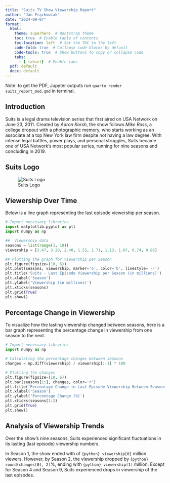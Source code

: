 ```yaml
---
title: "Suits TV Show Viewership Report"
author: "Jan Frąckowiak"
date: "2024-09-07"
format:
  html:
    theme: superhero  # Bootstrap theme
    toc: true  # Enable table of contents
    toc-location: left  # Set the TOC to the left
    code-fold: true  # Collapse code blocks by default
    code-tools: true  # Show buttons to copy or collapse code
    tabs:
      - {.tabset}  # Enable tabs
  pdf: default
  docx: default
---
```


Note: to get the PDF, Jupyter outputs run `quarto render suits_report_mod.qmd` in terminal. 

## Introduction
Suits is a legal drama television series that first aired on USA Network on June 23, 2011. Created by *Aaron Korsh*, the show follows *Mike Ross*, a college dropout with a photographic memory, who starts working as an associate at a top New York law firm despite not having a law degree. With intense legal battles, power plays, and personal struggles, Suits became one of USA Network's most popular series, running for nine seasons and concluding in 2019.

## Suits Logo
![Suits Logo](suits_logo.png)

## Viewership Over Time
Below is a line graph representing the last episode viewership per season.

```python
# Import necessary libraries
import matplotlib.pyplot as plt
import numpy as np

##  Viewership data
seasons = list(range(1, 10))
viewership = [3.47, 3.20, 2.40, 1.55, 1.71, 1.13, 1.07, 0.74, 0.86]

## Plotting the graph for Viewership per Season
plt.figure(figsize=(10, 6))
plt.plot(seasons, viewership, marker='o', color='b', linestyle='--')
plt.title('Suits - Last Episode Viewership per Season (in millions)')
plt.xlabel('Season')
plt.ylabel('Viewership (in millions)')
plt.xticks(seasons)
plt.grid(True)
plt.show()
```

## Percentage Change in Viewership
To visualize how the lasting viewership changed between seasons, here is a bar graph representing the percentage change in viewership from one season to the next.

```python
# Import necessary libraries
import numpy as np

# Calculating the percentage changes between seasons
changes = np.diff(viewership) / viewership[:-1] * 100

# Plotting the changes
plt.figure(figsize=(10, 6))
plt.bar(seasons[1:], changes, color='r')
plt.title('Percentage Change in Last Episode Viewership Between Seasons')
plt.xlabel('Season')
plt.ylabel('Percentage Change (%)')
plt.xticks(seasons[1:])
plt.grid(True)
plt.show()
```

## Analysis of Viewership Trends
Over the show's nine seasons, Suits experienced significant fluctuations in its lasting (last episode) viewership numbers.

In Season 1, the show ended with of `{python} viewership[0]` million viewers.
However, by Season 2, the viewership dropped by `{python} round(changes[0], 2)`%, ending with `{python} viewership[1]` million.
Except for Season 4 and Season 9, Suits experienced drops in viewership of the last episodes.